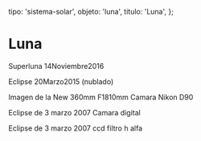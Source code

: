 
  tipo: 'sistema-solar',
  objeto: 'luna',
  titulo: 'Luna',
};

# Luna

<Imagen
  src="registro/luna_20161114_8_luna_14noviembre2016.jpg"
  fecha="20161114"
/>

Superluna 14Noviembre2016

<Imagen
  src="registro/luna_20150320_7_luna-110-2pa2.jpg"
  fecha="20150320"
/>

<Imagen
  src="registro/luna_20150320_6_luna-358mmpa1.jpg"
  fecha="20150320"
/>

Eclipse 20Marzo2015 (nublado)

<Imagen
  src="registro/luna_20150320_5_ecclipse1_20marzo_2015-006.jpg"
  fecha="20150320"
/>

<Imagen
  src="registro/luna_20150320_4_ecclipse2_20marzo_2015-006.jpg"
  fecha="20150320"
/>

<Imagen
  src="registro/luna_20150320_3_ecclipse3_20marzo_2015-006.jpg"
  fecha="20150320"
/>

Imagen de la  New 360mm F1810mm Camara Nikon D90

<Imagen
  src="registro/luna_20070303_2_eclipse-3-marzo-2007.jpg"
  fecha="20070303"
/>

Eclipse de  3 marzo 2007 Camara digital

<Imagen
  src="registro/luna_20070303_1_eclipse-3-marzo-2007-ccd.jpg"
  fecha="20070303"
/>

Eclipse de  3 marzo 2007 ccd filtro h alfa